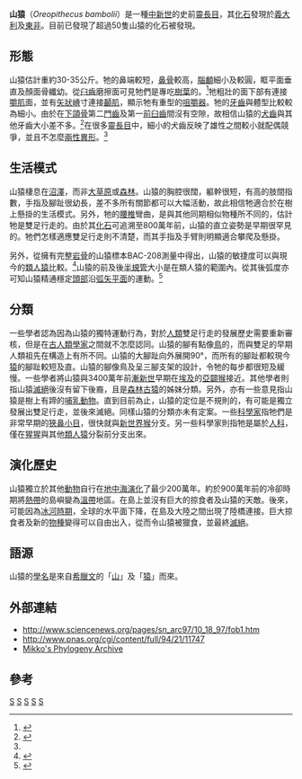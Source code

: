 {{Speciesbox 
| taxon = Oreopithecus bambolii
| authority = [[熱爾韋|Gervais]], 1872
| status = Fossil
| status_system = 
| fossil_range = [[中新世|中新世]]
| image = Oreopithecus bambolii.jpg
 }}

'''山猿'''（''Oreopithecus bambolii''）是一種[[中新世|中新世]]的史前[[靈長目|靈長目]]，其[[化石|化石]]發現於[[義大利|義大利]]及[[東非|東非]]。目前已發現了超過50隻山猿的化石被發現。

== 形態 ==
山猿估計重約30-35公斤。牠的鼻端較短，[[鼻骨|鼻骨]]較高，[[腦顱|腦顱]]細小及較圓，眶平面垂直及顏面骨纖幼。從[[臼齒|臼齒]]磨擦面可見牠們是專吃[[樹葉|樹葉]]的。<ref name=carnieri2003>{{Cite journal en|author=Carnieri, E. and F. Mallegni|title=A new specimen and dental microwear in ''Oreopithecus bambolii''|journal=Homo|volume=54|year=2003|pages=29-35}}</ref>牠粗壯的面下部有連接[[嚼肌|嚼肌]]面，並有[[矢狀嵴|矢狀嵴]]寸連接[[顳肌|顳肌]]，顯示牠有重型的[[咀嚼器|咀嚼器]]。牠的[[牙齒|牙齒]]與體型比較較為細小。由於在[[下頜骨|下頜骨]]第二[[門齒|門齒]]及第一[[前臼齒|前臼齒]]間沒有空隙，故相信山猿的[[犬齒|犬齒]]與其他牙齒大小差不多。<ref name=alba2001>{{Cite journal en|author=Alba, David M. ''et al''|title=Canine reduction in the Miocene hominoid ''Oreopithecus bambolii'': behavioural and evolutionary implications|journal=Journal of Human Evolution|volume=40|year=2001|pages=1-16}}</ref>在很多[[靈長目|靈長目]]中，細小的犬齒反映了雄性之間較小就配偶競爭，並且不怎麼[[兩性異形|兩性異形]]。<ref name=alba2001/>

== 生活模式 ==
山猿棲息在[[沼澤|沼澤]]，而非[[大草原|大草原]]或[[森林|森林]]。山猿的胸腔很闊，軀幹很短，有高的肢間指數，手指及腳趾很幼長，差不多所有關節都可以大幅活動，故此相信牠適合於在樹上懸掛的生活模式。另外，牠的[[腰椎|腰椎]]彎曲，是與其他同期相似物種所不同的，估計牠是雙足行走的。由於其[[化石|化石]]可追溯至800萬年前，山猿的直立姿勢是早期很罕見的。牠們怎樣適應雙足行走則不清楚，而其手指及手臂則明顯適合攀爬及懸掛。

另外，從擁有完整[[岩骨|岩骨]]的山猿標本BAC-208測量中得出，山猿的敏捷度可以與現今的[[類人猿|類人猿]]比較。<ref name=rook2004>{{Cite journal en|author=Rook, Lorenzo ''et al''|title=The bony labyrinth of ''Oreopithecus bambolii''|journal=Journal of Human Evolution|volume=46|year=2004|pages=347-354}}</ref>山猿的前及後[[半規管|半規管]]大小是在類人猿的範圍內。從其後弧度亦可知山猿精通穩定[[頭部|頭部]]沿[[弧矢平面|弧矢平面]]的運動。<ref name=spoor2003>{{Cite book en|author=Spoor, Fred|chapter=The semicircular canal system and locomotor behavior, with special reference to hominin evolution|title=Walking Upright: Results of the 13th International Senckenberg Conference at the Werner Reimers Foundation|editor=eds. Jens Lorenz Franken ''et al.''|publisher=E. Schweitzerbart’sche Verlagsbuchhandlung|year=2003}}</ref>

== 分類 ==
一些學者認為因為山猿的獨特運動行為，對於[[人類|人類]]雙足行走的發展歷史需要重新審核，但是在[[古人類學家|古人類學家]]之間就不怎麼認同。山猿的腳有點像[[鳥|鳥]]的，而與雙足的早期人類祖先在構造上有所不同。山猿的大腳趾向外展開90°，而所有的腳趾都較現今[[猿|猿]]的腳趾較短及直。山猿的腳像鳥及呈三腳支架的設計，令牠的每步都很短及緩慢。一些學者將山猿與3400萬年前[[漸新世|漸新世]]早期在[[埃及|埃及]]的[[亞闢猴|亞闢猴]]接近。其他學者則指山猿[[滅絕|滅絕]]後沒有留下後裔，且是[[森林古猿|森林古猿]]的姊妹分類。另外，亦有一些意見指山猿是樹上有蹄的[[哺乳動物|哺乳動物]]。直到目前為止，山猿的定位是不規則的，有可能是獨立發展出雙足行走，並後來滅絕。同樣山猿的分類亦未有定案。一些[[科學家|科學家]]指牠們是非常早期的[[狹鼻小目|狹鼻小目]]，很快就與[[新世界猴|新世界猴]]分支。另一些科學家則指牠是屬於[[人科|人科]]，僅在[[猩猩|猩猩]]與其他[[類人猿|類人猿]]分裂前分支出來。

== 演化歷史 ==
山猿獨立於其他[[動物|動物]]自行在[[地中海|地中海]][[演化|演化]]了最少200萬年。約於900萬年前的冷卻時期將[[熱帶|熱帶]]的島嶼變為[[溫帶|溫帶]]地區。在島上並沒有巨大的掠食者及山猿的天敵。後來，可能因為[[冰河時期|冰河時期]]，全球的水平面下降，在島及大陸之間出現了陸橋連接。巨大掠食者及新的[[物種|物種]]變得可以自由出入，從而令山猿被獵食，並最終[[滅絕|滅絕]]。

== 語源 ==
山猿的[[學名|學名]]是來自[[希臘文|希臘文]]的「[[山|山]]」及「[[猿|猿]]」而來。

== 外部連結 ==
* http://www.sciencenews.org/pages/sn_arc97/10_18_97/fob1.htm {{Wayback|url=http://www.sciencenews.org/pages/sn_arc97/10_18_97/fob1.htm |date=20080216115955 }}
* http://www.pnas.org/cgi/content/full/94/21/11747 {{Wayback|url=http://www.pnas.org/cgi/content/full/94/21/11747 |date=20080229205423 }}
* [https://web.archive.org/web/20080111093450/http://www.fmnh.helsinki.fi/users/haaramo/Metazoa/Deuterostoma/Chordata/Synapsida/Eutheria/Primates/Parapithecoidea/Oreopithecidae.htm Mikko's Phylogeny Archive]

== 參考 ==
{{reflist}}
{{簡鼻亞目|Ho.}}
{{Taxonbar|from=Q131700}}

[[Category:山猿屬|S]]
[[Category:古動物|S]]
[[Category:中新世哺乳類|S]]
[[Category:森林古猿族|S]]
[[Category:1872年描述的动物|S]]